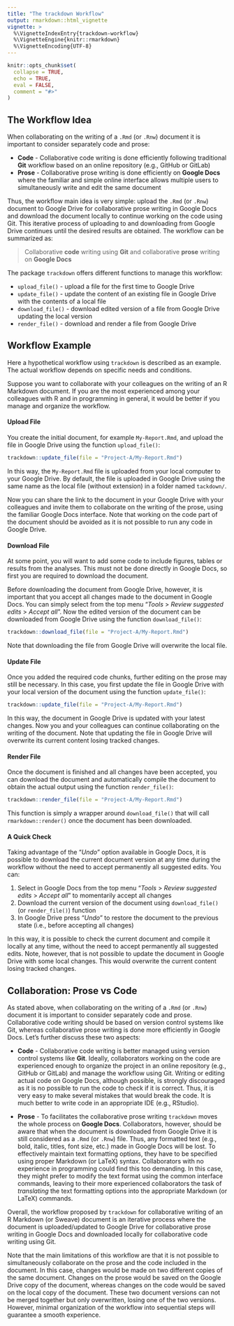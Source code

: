 ```yaml
---
title: "The trackdown Workflow"
output: rmarkdown::html_vignette
vignette: >
  %\VignetteIndexEntry{trackdown-workflow}
  %\VignetteEngine{knitr::rmarkdown}
  %\VignetteEncoding{UTF-8}
---
```


```r
knitr::opts_chunk$set(
  collapse = TRUE,
  echo = TRUE,
  eval = FALSE,
  comment = "#>"
)
```

## The Workflow Idea

When collaborating on the writing of a `.Rmd` (or `.Rnw`) document it is important to consider separately code and prose:

- **Code** - Collaborative code writing is done efficiently following traditional **Git** workflow based on an online repository (e.g., GitHub or GitLab)
- **Prose** - Collaborative prose writing is done efficiently on **Google Docs** where the familiar and simple online interface allows multiple users to simultaneously write and edit the same document

Thus, the workflow main idea is very simple: upload the `.Rmd` (or `.Rnw`) document to Google Drive for collaborative prose writing in Google Docs and download the document locally to continue working on the code using Git. This iterative process of uploading to and downloading from Google Drive continues until the desired results are obtained. The workflow can be summarized as:

> Collaborative **code** writing using **Git** and collaborative **prose** writing on **Google Docs** 

The package `trackdown` offers different functions to manage this workflow:

- `upload_file()` - upload a file for the first time to Google Drive
- `update_file()` - update the content of an existing file in Google Drive with the contents of a local file
- `download_file()` - download edited version of a file from Google Drive updating the local version 
- `render_file()` - download and render a file from Google Drive

## Workflow Example

Here a hypothetical workflow using `trackdown` is described as an example. The actual workflow depends on specific needs and conditions.

Suppose you want to collaborate with your colleagues on the writing of an R Markdown document. If you are the most experienced among your colleagues with R and in programming in general, it would be better if you manage and organize the workflow. 

#### Upload File

You create the initial document, for example `My-Report.Rmd`, and upload the file in Google Drive using the function `upload_file()`:

```r
trackdown::update_file(file = "Project-A/My-Report.Rmd")
```

In this way, the `My-Report.Rmd` file is uploaded from your local computer to your Google Drive. By default, the file is uploaded in Google Drive using the same name as the local file (without extension) in a folder named `tackdown/`. 

Now you can share the link to the document in your Google Drive with your colleagues and invite them to collaborate on the writing of the prose, using the familiar Google Docs interface. Note that working on the code part of the document should be avoided as it is not possible to run any code in Google Drive.

#### Download File

At some point, you will want to add some code to include figures, tables or results from the analyses. This must not be done directly in Google Docs, so first you are required to download the document.

Before downloading the document from Google Drive, however, it is important that you accept all changes made to the document in Google Docs. You can simply select from the top menu “*Tools* > *Review suggested edits* > *Accept all*”. Now the edited version of the document can be downloaded from Google Drive using the function `download_file()`:

```r
trackdown::download_file(file = "Project-A/My-Report.Rmd")
```

Note that downloading the file from Google Drive will overwrite the local file.  

#### Update File

Once you added the required code chunks, further editing on the prose may still be necessary. In this case, you first update the file in Google Drive with your local version of the document using the function `update_file()`:

```r
trackdown::update_file(file = "Project-A/My-Report.Rmd")
```

In this way, the document in Google Drive is updated with your latest changes. Now you and your colleagues can continue collaborating on the writing of the document. Note that updating the file in Google Drive will overwrite its current content losing tracked changes.


#### Render File

Once the document is finished and all changes have been accepted, you can download the document and automatically compile the document to obtain the actual output using the function `render_file()`:

```r
trackdown::render_file(file = "Project-A/My-Report.Rmd")
```

This function is simply a wrapper around `download_file()` that will call `rmarkdown::render()` once the document has been downloaded.

#### A Quick Check

Taking advantage of the "*Undo*" option available in Google Docs, it is possible to download the current document version at any time during the workflow without the need to accept permanently all suggested edits. You can:

1. Select in Google Docs from the top menu “*Tools* > *Review suggested edits* > *Accept all*” to momentarily accept all changes
2. Download the current version of the document using `download_file()` (or `render_file()`) function
3. In Google Drive press "*Undo*" to restore the document to the previous state (i.e., before accepting all changes)

In this way, it is possible to check the current document and compile it locally at any time, without the need to accept permanently all suggested edits. Note, however, that is not possible to update the document in Google Drive with some local changes. This would overwrite the current content losing tracked changes.  

## Collaboration: Prose vs Code

As stated above, when collaborating on the writing of a `.Rmd` (or `.Rnw`) document it is important to consider separately code and prose. Collaborative code writing should be based on version control systems like Git, whereas collaborative prose writing is done more efficiently in Google Docs. Let's further discuss these two aspects:

- **Code** - Collaborative code writing is better managed using version control systems like **Git**. Ideally, collaborators working on the code are experienced enough to organize the project in an online repository (e.g., GitHub or GitLab) and manage the workflow using Git. Writing or editing actual code on Google Docs, although possible, is strongly discouraged as it is no possible to run the code to check if it is correct. Thus, it is very easy to make several mistakes that would break the code. It is much better to write code in an appropriate IDE  (e.g., RStudio).

- **Prose** - To facilitates the collaborative prose writing `trackdown` moves the whole process on **Google Docs**. Collaborators, however, should be aware that when the document is downloaded from Google Drive it is still considered as a `.Rmd` (or `.Rnw`) file. Thus, any formatted text (e.g., bold, italic, titles, font size, etc.) made in Google Docs will be lost. To effectively maintain text formatting options, they have to be specified using proper Markdown (or LaTeX) syntax. Collaborators with no experience in programming could find this too demanding. In this case, they might prefer to modify the text format using the common interface commands, leaving to their more experienced collaborators the task of *translating* the text formatting options into the appropriate Markdown (or LaTeX) commands.

Overall, the workflow proposed by `trackdown` for collaborative writing of an R Markdown (or Sweave) document is an iterative process where the document is uploaded/updated to Google Drive for collaborative prose writing in Google Docs and downloaded locally for collaborative code writing using Git. 

Note that the main limitations of this workflow are that it is not possible to simultaneously collaborate on the prose and the code included in the document. In this case, changes would be made on two different copies of the same document. Changes on the prose would be saved on the Google Drive copy of the document, whereas changes on the code would be saved on the local copy of the document. These two document versions can not be merged together but only overwritten, losing one of the two versions. However, minimal organization of the workflow into sequential steps will guarantee a smooth experience.
